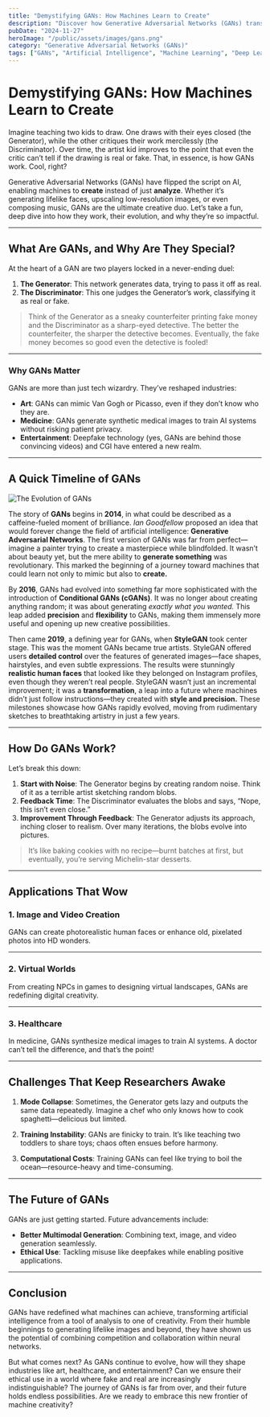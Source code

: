 ```yaml
---
title: "Demystifying GANs: How Machines Learn to Create"
description: "Discover how Generative Adversarial Networks (GANs) transformed machines into creators, from art to medicine, with humor and depth."
pubDate: "2024-11-27"
heroImage: "/public/assets/images/gans.png"
category: "Generative Adversarial Networks (GANs)"
tags: ["GANs", "Artificial Intelligence", "Machine Learning", "Deep Learning", "Neural Networks"]
---
```


# **Demystifying GANs: How Machines Learn to Create**

Imagine teaching two kids to draw. One draws with their eyes closed (the Generator), while the other critiques their work mercilessly (the Discriminator). Over time, the artist kid improves to the point that even the critic can’t tell if the drawing is real or fake. That, in essence, is how GANs work. Cool, right?

Generative Adversarial Networks (GANs) have flipped the script on AI, enabling machines to **create** instead of just **analyze**. Whether it’s generating lifelike faces, upscaling low-resolution images, or even composing music, GANs are the ultimate creative duo. Let’s take a fun, deep dive into how they work, their evolution, and why they’re so impactful.

---

## **What Are GANs, and Why Are They Special?**

At the heart of a GAN are two players locked in a never-ending duel:
1. **The Generator**: This network generates data, trying to pass it off as real.
2. **The Discriminator**: This one judges the Generator’s work, classifying it as real or fake.

> Think of the Generator as a sneaky counterfeiter printing fake money and the Discriminator as a sharp-eyed detective. The better the counterfeiter, the sharper the detective becomes. Eventually, the fake money becomes so good even the detective is fooled!

---

### **Why GANs Matter**

GANs are more than just tech wizardry. They’ve reshaped industries:
- **Art**: GANs can mimic Van Gogh or Picasso, even if they don’t know who they are.
- **Medicine**: GANs generate synthetic medical images to train AI systems without risking patient privacy.
- **Entertainment**: Deepfake technology (yes, GANs are behind those convincing videos) and CGI have entered a new realm.

---


## **A Quick Timeline of GANs**

![The Evolution of GANs](/assets/images/evolution_of_gans.png)

The story of **GANs** begins in **2014**, in what could be described as a caffeine-fueled moment of brilliance. *Ian Goodfellow* proposed an idea that would forever change the field of artificial intelligence: **Generative Adversarial Networks**. The first version of GANs was far from perfect—imagine a painter trying to create a masterpiece while blindfolded. It wasn’t about beauty yet, but the mere ability to **generate something** was revolutionary. This marked the beginning of a journey toward machines that could learn not only to mimic but also to **create.**

By **2016**, GANs had evolved into something far more sophisticated with the introduction of **Conditional GANs (cGANs)**. It was no longer about creating anything random; it was about generating *exactly what you wanted.* This leap added **precision** and **flexibility** to GANs, making them immensely more useful and opening up new creative possibilities.

Then came **2019**, a defining year for GANs, when **StyleGAN** took center stage. This was the moment GANs became true artists. StyleGAN offered users **detailed control** over the features of generated images—face shapes, hairstyles, and even subtle expressions. The results were stunningly **realistic human faces** that looked like they belonged on Instagram profiles, even though they weren’t real people. StyleGAN wasn’t just an incremental improvement; it was a **transformation**, a leap into a future where machines didn’t just follow instructions—they created with **style and precision.** These milestones showcase how GANs rapidly evolved, moving from rudimentary sketches to breathtaking artistry in just a few years.

---

## **How Do GANs Work?**

Let’s break this down:
1. **Start with Noise**: The Generator begins by creating random noise. Think of it as a terrible artist sketching random blobs.
2. **Feedback Time**: The Discriminator evaluates the blobs and says, “Nope, this isn’t even close.”
3. **Improvement Through Feedback**: The Generator adjusts its approach, inching closer to realism. Over many iterations, the blobs evolve into pictures.

> It’s like baking cookies with no recipe—burnt batches at first, but eventually, you’re serving Michelin-star desserts.

---

## **Applications That Wow**

### **1. Image and Video Creation**
GANs can create photorealistic human faces or enhance old, pixelated photos into HD wonders.

---

### **2. Virtual Worlds**
From creating NPCs in games to designing virtual landscapes, GANs are redefining digital creativity.

---

### **3. Healthcare**
In medicine, GANs synthesize medical images to train AI systems. A doctor can’t tell the difference, and that’s the point!

---

## **Challenges That Keep Researchers Awake**

1. **Mode Collapse**: Sometimes, the Generator gets lazy and outputs the same data repeatedly. Imagine a chef who only knows how to cook spaghetti—delicious but limited.

2. **Training Instability**: GANs are finicky to train. It’s like teaching two toddlers to share toys; chaos often ensues before harmony.

3. **Computational Costs**: Training GANs can feel like trying to boil the ocean—resource-heavy and time-consuming.

---

## **The Future of GANs**

GANs are just getting started. Future advancements include:
- **Better Multimodal Generation**: Combining text, image, and video generation seamlessly.
- **Ethical Use**: Tackling misuse like deepfakes while enabling positive applications.


---


## **Conclusion**

GANs have redefined what machines can achieve, transforming artificial intelligence from a tool of analysis to one of creativity. From their humble beginnings to generating lifelike images and beyond, they have shown us the potential of combining competition and collaboration within neural networks.

But what comes next? As GANs continue to evolve, how will they shape industries like art, healthcare, and entertainment? Can we ensure their ethical use in a world where fake and real are increasingly indistinguishable? The journey of GANs is far from over, and their future holds endless possibilities. Are we ready to embrace this new frontier of machine creativity?

